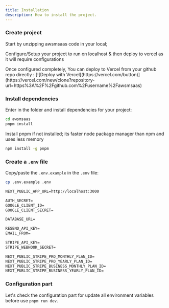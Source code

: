 ```yaml
---
title: Installation
description: How to install the project.
---
```


<Steps>

### Create project

Start by unzipping awsmsaas code in your local;

Configure/Setup your project to run on localhost & then deploy to vercel as it will require configurations 

<Callout type="warning" twClass="mt-4">
  Once configured completely, You can deploy to Vercel from your github repo directly :
  [![Deploy with Vercel](https://vercel.com/button)](https://vercel.com/new/clone?repository-url=https%3A%2F%2Fgithub.com%2Fusername%2Fawsmsaas)
</Callout>

### Install dependencies

Enter in the folder and install dependencies for your project:

```bash
cd awsmsaas
pnpm install
```

Install pnpm if not installed; its faster node package manager than npm and uses less memory
```bash
npm install -g pnpm
```

### Create a `.env` file

Copy/paste the `.env.example` in the `.env` file:

```bash
cp .env.example .env
```


```md title=".env"
NEXT_PUBLIC_APP_URL=http://localhost:3000

AUTH_SECRET=
GOOGLE_CLIENT_ID=
GOOGLE_CLIENT_SECRET=

DATABASE_URL=

RESEND_API_KEY=
EMAIL_FROM=

STRIPE_API_KEY=
STRIPE_WEBHOOK_SECRET=

NEXT_PUBLIC_STRIPE_PRO_MONTHLY_PLAN_ID=
NEXT_PUBLIC_STRIPE_PRO_YEARLY_PLAN_ID=
NEXT_PUBLIC_STRIPE_BUSINESS_MONTHLY_PLAN_ID=
NEXT_PUBLIC_STRIPE_BUSINESS_YEARLY_PLAN_ID=
```

### Configuration part

Let's check the configuration part for update all environment variables before use `pnpm run dev`.

</Steps>
